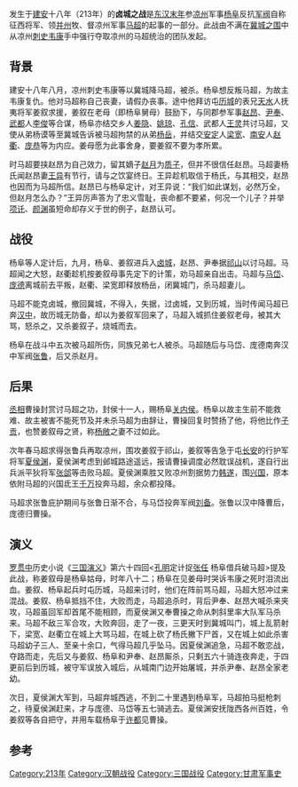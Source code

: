 {{Infobox Military Conflict
|conflict=卤城之战
|partof=[[东汉末年|东汉末年]]战事
|image=
|caption=
|date=213年九月<ref><杨阜传>作建安十七年（212年）九月事，<武帝纪><夏侯渊传>作十九年正月事。《三国志集解》作者[[卢弼|卢弼]]认为据《[[资治通鉴考异|资治通鉴考异]]》，十九年正月当为捷报到[[邺城|邺城]]之日，杨阜、姜叙起兵当在十八年九月。</ref>
|place=今[[甘肃|甘肃]]东南
|casus=
|territory=
|result=杨阜胜；马超逃
|combatant1=[[马超|马超]]
|combatant2=[[杨阜|杨阜]]<br>[[曹操|曹操]]
|commander1=马超
|commander2=杨阜<br>[[姜叙|姜叙]]<br>
|strength1=
|strength2=
|casuaties1=
|casualties2=
}}

发生于[[建安_(汉朝)|建安]]十八年（213年）的'''卤城之战'''是[[东汉末年|东汉末年]]参[[凉州|凉州]]军事[[杨阜|杨阜]]反抗[[军阀|军阀]]自称征西将军、领[[并州|并州]]牧、督凉州军事[[马超|马超]]的起事的一部分。此战由不满在[[冀城之围|冀城之围]]中从凉州[[刺史|刺史]][[韦康|韦康]]手中强行夺取凉州的马超统治的团队发起。

== 背景 ==
建安十八年八月，凉州刺史韦康等以冀城降马超，被杀。杨阜想反叛马超，为故主韦康复仇。他对马超称自己丧妻，请假办丧事。途中他拜访屯[[历城|历城]]的表兄[[天水|天水]]人抚夷将军姜叙求援，姜叙在老母（即杨阜舅母）鼓励下，与同郡参军事[[赵昂|赵昂]]、[[尹奉|尹奉]]、[[武都|武都]]人[[李俊|李俊]]等合谋，杨阜亦结交乡人[[姜隐|姜隐]]、[[姚琼|姚琼]]、[[孔信|孔信]]、武都人[[王灵|王灵]]共讨马超，又使从弟杨谟等至冀城告诉被马超拘禁的从弟[[杨岳_(东汉)|杨岳]]，并结交[[安定郡|安定]]人[[梁宽|梁宽]]、[[南安|南安]]人[[赵衢|赵衢]]、[[庞恭|庞恭]]等为内应。姜母愿为此事舍身，要姜叙不要为孝所累。

时马超要挟赵昂为自己效力，留其嫡子[[赵月|赵月]]为[[质子|质子]]，但并不很信任赵昂。马超妻杨氏闻赵昂妻[[王异|王异]]有节行，请与之饮宴终日。王异趁机取信于杨氏，与其相交，赵昂也因而为马超所信。赵昂已与杨阜定计，对王异说：“我们如此谋划，必然万全，但赵月怎么办？”王异厉声答为了忠义雪耻，丧命都不要紧，何况一个儿子？并举[[项讬|项讬]]、[[颜渊|颜渊]]虽短命却存义于世的例子，赵昂认可。

== 战役 ==
杨阜等人定计后，九月，杨阜、姜叙进兵入[[卤城|卤城]]，赵昂、尹奉据[[祁山|祁山]]以讨马超。马超闻之大怒，赵衢趁机按姜叙母事先定下的计策，劝马超亲自出击。马超与[[马岱|马岱]]、[[庞德|庞德]]离城前去平叛，赵衢、梁宽即释放杨岳，闭冀城门，杀马超妻儿。

马超不能克卤城，撤回冀城，不得入，失据，过卤城，又到历城，当时传闻马超已奔[[汉中|汉中]]，故历城无防备，却以为姜叙军回来了，马超入城抓住姜叙老母，被其大骂，怒杀之，又杀姜叙子，烧城而去。

杨阜在战斗中五次被马超所伤，同族兄弟七人被杀。马超随后与马岱、庞德南奔汉中军阀[[张鲁|张鲁]]，后又杀赵月。

== 后果 ==
[[丞相|丞相]]曹操封赏讨马超之功，封侯十一人，赐杨阜[[关内侯|关内侯]]。杨阜以故主生前不能救难、故主被害不能死节及并未杀马超为由辞让，曹操回复时赞扬了他，将他比作[[子贡|子贡]]，也赞姜叙母之贤，称[[杨敞|杨敞]]之妻不过如此。

次年春马超求得张鲁兵再取凉州，围攻姜叙于祁山，姜叙等告急于屯[[长安|长安]]的行护军将军[[夏侯渊|夏侯渊]]，夏侯渊考虑到邺城路途遥远，报请曹操调度必然耽误战机，遂自行出兵派平狄将军[[张郃|张郃]]等击败马超。夏侯渊乘胜又败凉州割据势力[[韩遂|韩遂]]，围[[興國州|兴国]]，原本依附马超的兴国氐王[[杨千万|千万]]投奔马超，余众都投降。

马超求张鲁庇护期间与张鲁日渐不合，与马岱投奔军阀[[刘备|刘备]]。张鲁以汉中降曹后，庞德归曹操。

== 演义 ==
[[罗贯中|罗贯中]]历史小说《[[三国演义|三国演义]]》第六十四回<[[诸葛亮|孔明]]定计捉[[张任|张任]] 杨阜借兵破马超>提及此战，称姜叙母是杨阜姑母，时年八十二；杨阜在见姜母时哭诉韦康之死时泪流出血。姜叙、杨阜起兵时屯历城，马超来讨时，他们在阵前骂马超，马超大怒冲过来混战。姜叙、杨阜抵挡不住，大败而走，马超追杀时，背后尹奉、赵昂大喊杀来夹攻，马超虽回军却首尾不能相顾，而夏侯渊又奉曹操之命从刺斜里率大队军马杀来。马超不敌三军合攻，大败奔回，走了一夜，三更天时到冀城叫门，城上乱箭射下，梁宽、赵衢立在城上大骂马超，在城上砍了杨氏撇下尸首，又在城上如此杀害马超幼子三人、至亲十余口，气得马超几乎坠马。因夏侯渊追急，马超不敢恋战，夺路而走，先后又与姜叙、杨阜和尹奉、赵昂厮杀，只剩五六十骑连夜奔走，于四更前后到历城，被守军误放入城后，从城南门边开始屠城，并杀尹奉、赵昂全家老幼。

次日，夏侯渊大军到，马超弃城西逃，不到二十里遇到杨阜军，马超拍马挺枪刺之，待夏侯渊赶来，才与庞德、马岱等五七骑逃去。夏侯渊安抚陇西各州百姓，令姜叙等各自把守，并用车载杨阜于[[许都|许都]]见曹操。

== 参考 ==
{{reflist}}
{{Wikisourceshas|三国志/卷1|三国志/卷9|三国志/卷17|三国志/卷25|三国志/卷36|资治通鉴/卷67}}


[[Category:213年|Category:213年]]
[[Category:汉朝战役|Category:汉朝战役]]
[[Category:三国战役|Category:三国战役]]
[[Category:甘肃军事史|Category:甘肃军事史]]
